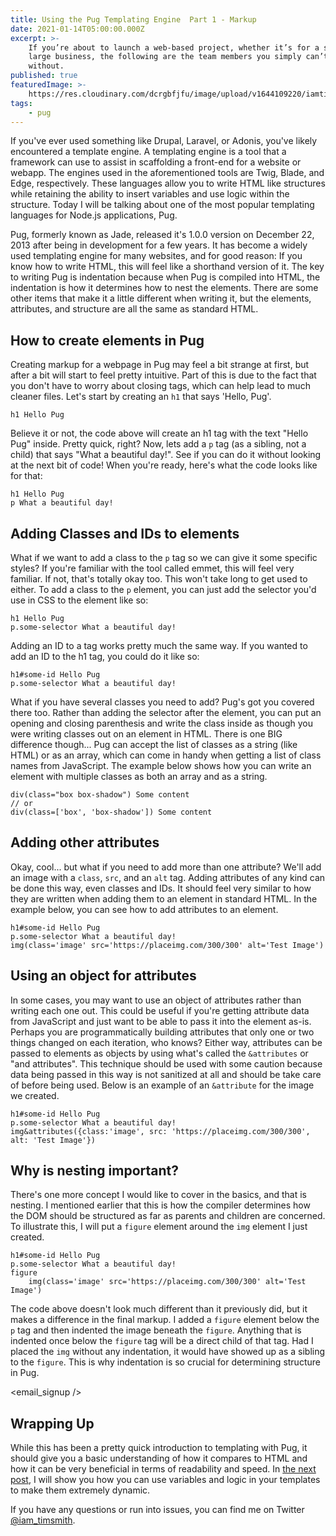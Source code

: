 ```yaml
---
title: Using the Pug Templating Engine  Part 1 - Markup
date: 2021-01-14T05:00:00.000Z
excerpt: >-
    If you’re about to launch a web-based project, whether it’s for a small or
    large business, the following are the team members you simply can’t do
    without.
published: true
featuredImage: >-
    https://res.cloudinary.com/dcrgbfjfu/image/upload/v1644109220/iamtimsmith/using-the-pug-templating-engine-part-1-markup_hm37pg.jpg
tags:
    - pug
---
```


If you've ever used something like Drupal, Laravel, or Adonis, you've likely encountered a template engine. A templating engine is a tool that a framework can use to assist in scaffolding a front-end for a website or webapp. The engines used in the aforementioned tools are Twig, Blade, and Edge, respectively. These languages allow you to write HTML like structures while retaining the ability to insert variables and use logic within the structure. Today I will be talking about one of the most popular templating languages for Node.js applications, Pug.

Pug, formerly known as Jade, released it's 1.0.0 version on December 22, 2013 after being in development for a few years. It has become a widely used templating engine for many websites, and for good reason: If you know how to write HTML, this will feel like a shorthand version of it. The key to writing Pug is indentation because when Pug is compiled into HTML, the indentation is how it determines how to nest the elements. There are some other items that make it a little different when writing it, but the elements, attributes, and structure are all the same as standard HTML.

## How to create elements in Pug

Creating markup for a webpage in Pug may feel a bit strange at first, but after a bit will start to feel pretty intuitive. Part of this is due to the fact that you don't have to worry about closing tags, which can help lead to much cleaner files. Let's start by creating an `h1` that says 'Hello, Pug'.

```pug
h1 Hello Pug
```

Believe it or not, the code above will create an h1 tag with the text "Hello Pug" inside. Pretty quick, right? Now, lets add a `p` tag (as a sibling, not a child) that says "What a beautiful day!". See if you can do it without looking at the next bit of code! When you're ready, here's what the code looks like for that:

```pug
h1 Hello Pug
p What a beautiful day!
```

## Adding Classes and IDs to elements

What if we want to add a class to the `p` tag so we can give it some specific styles? If you're familiar with the tool called emmet, this will feel very familiar. If not, that's totally okay too. This won't take long to get used to either. To add a class to the `p` element, you can just add the selector you'd use in CSS to the element like so:

```pug
h1 Hello Pug
p.some-selector What a beautiful day!
```

Adding an ID to a tag works pretty much the same way. If you wanted to add an ID to the h1 tag, you could do it like so:

```pug
h1#some-id Hello Pug
p.some-selector What a beautiful day!
```

What if you have several classes you need to add? Pug's got you covered there too. Rather than adding the selector after the element, you can put an opening and closing parenthesis and write the class inside as though you were writing classes out on an element in HTML. There is one BIG difference though... Pug can accept the list of classes as a string (like HTML) or as an array, which can come in handy when getting a list of class names from JavaScript. The example below shows how you can write an element with multiple classes as both an array and as a string.

```pug
div(class="box box-shadow") Some content
// or
div(class=['box', 'box-shadow']) Some content
```

## Adding other attributes

Okay, cool... but what if you need to add more than one attribute? We'll add an image with a `class`, `src`, and an `alt` tag. Adding attributes of any kind can be done this way, even classes and IDs. It should feel very similar to how they are written when adding them to an element in standard HTML. In the example below, you can see how to add attributes to an element.

```pug
h1#some-id Hello Pug
p.some-selector What a beautiful day!
img(class='image' src='https://placeimg.com/300/300' alt='Test Image')
```

## Using an object for attributes

In some cases, you may want to use an object of attributes rather than writing each one out. This could be useful if you're getting attribute data from JavaScript and just want to be able to pass it into the element as-is. Perhaps you are programmatically building attributes that only one or two things changed on each iteration, who knows? Either way, attributes can be passed to elements as objects by using what's called the `&attributes` or "and attributes". This technique should be used with some caution because data being passed in this way is not sanitized at all and should be take care of before being used. Below is an example of an `&attribute` for the image we created.

```pug
h1#some-id Hello Pug
p.some-selector What a beautiful day!
img&attributes({class:'image', src: 'https://placeimg.com/300/300', alt: 'Test Image'})
```

## Why is nesting important?

There's one more concept I would like to cover in the basics, and that is nesting. I mentioned earlier that this is how the compiler determines how the DOM should be structured as far as parents and children are concerned. To illustrate this, I will put a `figure` element around the `img` element I just created.

```pug
h1#some-id Hello Pug
p.some-selector What a beautiful day!
figure
	img(class='image' src='https://placeimg.com/300/300' alt='Test Image')
```

The code above doesn't look much different than it previously did, but it makes a difference in the final markup. I added a `figure` element below the `p` tag and then indented the image beneath the `figure`. Anything that is indented once below the `figure` tag will be a direct child of that tag. Had I placed the `img` without any indentation, it would have showed up as a sibling to the `figure`. This is why indentation is so crucial for determining structure in Pug.

<email_signup />

## Wrapping Up

While this has been a pretty quick introduction to templating with Pug, it should give you a basic understanding of how it compares to HTML and how it can be very beneficial in terms of readability and speed. In [the next post](/blog/using-the-pug-templating-engine-part-2-logic), I will show you how you can use variables and logic in your templates to make them extremely dynamic.

If you have any questions or run into issues, you can find me on Twitter [@iam_timsmith](https://www.twitter.com/iam_timsmith).
